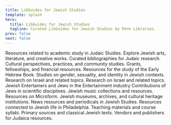 ```yaml
---
title: LibGuides for Jewish Studies
template: splash
hero:
  title: LibGuides for Jewish Studies
  tagline: Curated LibGuides for Jewish Studies by Penn Libraries.
prev: false
next: false
---
```



<CardGrid>
  <LinkCard title="Academic" href="/libguides/academic">
    Resources related to academic study in Judaic Studies.
  </LinkCard>

  <LinkCard title="Arts" href="/libguides/arts">
    Explore Jewish arts, literature, and creative works.
  </LinkCard>

  <LinkCard title="Bibliographies" href="/libguides/bibliographies">
    Curated bibliographies for Judaic research.
  </LinkCard>

  <LinkCard title="Culture" href="/libguides/culture">
    Cultural perspectives, practices, and community studies.
  </LinkCard>

  <LinkCard title="Funding" href="/libguides/funding">
    Grants, fellowships, and financial resources.
  </LinkCard>

  <LinkCard title="Early Hebrew Book" href="/libguides/earlymodernhebrewbook">
    Resources for the study of the Early Hebrew Book.
  </LinkCard>

  <LinkCard title="Gender & Sexuality" href="/libguides/gendersexuality">
    Studies on gender, sexuality, and identity in Jewish contexts.
  </LinkCard>

  <LinkCard title="Israel Studies" href="/libguides/israelstudies">
    Research on Israel and related topics.
  </LinkCard>
    <LinkCard title="Jewish Agriarianism" href="/libguides/jewishagriculture">
      Research on Israel and related topics.
    </LinkCard>
    <LinkCard title="Jews in Entertainment" href="/libguides/jewishentertainment">
      Jewish Entertainers and Jews in the Entertainment industry
    </LinkCard>
      <LinkCard title="Jews in the Natural Sciences" href="/libguides/jewsnaturalsciences">
        Contributions of Jews in scientific disciplines.
        </LinkCard>
<LinkCard title="Jewish Music" href="/libguides/jewishmusic">
    Jewish music collections and resources.
  </LinkCard>



  <LinkCard title="Microform" href="/libguides/microform">
    Resources on Microform.
  </LinkCard>

  <LinkCard title="Museums" href="/libguides/museums">
    Jewish museums, archives, and cultural heritage institutions.
  </LinkCard>

  <LinkCard title="News" href="/libguides/news">
    News resources and periodicals in Jewish Studies.
  </LinkCard>

  <LinkCard title="Philadelphia" href="/libguides/philadelphia">
    Resources connected to Jewish life in Philadelphia.
  </LinkCard>

  <LinkCard title="Syllabi" href="/libguides/syllabi">
    Teaching materials and course syllabi.
  </LinkCard>

  <LinkCard title="Texts" href="/libguides/texts">
    Primary sources and classical Jewish texts.
  </LinkCard>

  <LinkCard title="Vendors" href="/libguides/vendors">
    Vendors and publishers for Judaica resources.
  </LinkCard>
</CardGrid>
